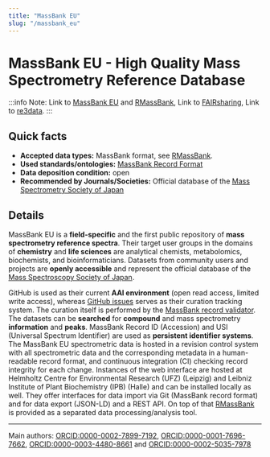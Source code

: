 ```yaml
---
title: "MassBank EU"
slug: "/massbank_eu"
---
```



# MassBank EU - High Quality Mass Spectrometry Reference Database 

:::info Note:
Link to [MassBank EU](https://massbank.eu/) and [RMassBank](https://bioconductor.org/packages/release/bioc/html/RMassBank.html), Link to [FAIRsharing](https://doi.org/10.25504/FAIRsharing.dk451a), Link to [re3data](http://doi.org/10.17616/R3K05Z).
:::

## Quick facts

-   **Accepted data types:** MassBank format, see [RMassBank](https://bioconductor.org/packages/release/bioc/html/RMassBank.html).
-   **Used standards/ontologies:** [MassBank Record Format](https://github.com/MassBank/MassBank-web/blob/main/Documentation/MassBankRecordFormat.md)
-   **Data deposition condition:** open
-   **Recommended by Journals/Societies:** Official database of the [Mass Spectrometry Society of Japan](https://www.mssj.jp/index_en.html)

## Details

MassBank EU is a **field-specific** and the first public repository of **mass spectrometry reference spectra**. Their target user groups in the domains of **chemistry** and **life sciences** are analytical chemists, metabolomics, biochemists, and bioinformaticians. Datasets from community users and projects are **openly accessible** and represent the official database of the [Mass Spectroscopy Society of Japan](https://www.mssj.jp/index_en.html).

GitHub is used as their current **AAI environment** (open read access, limited write access), whereas [GitHub issues](https://github.com/MassBank/MassBank-web/issues) serves as their curation tracking system. The curation itself is performed by the [MassBank record validator](https://massbank.github.io/MassBank-documentation/contributor_documentation.html). The datasets can be **searched** for **compound** and mass spectrometry **information** and **peaks**. MassBank Record ID (Accession) and USI (Universal Spectrum Identifier) are used as **persistent identifier systems**. The MassBank EU spectrometric data is hosted in a revision control system with all spectrometric data and the corresponding metadata in a human-readable record format, and continuous integration (CI) checking record integrity for each change. Instances of the web interface are hosted at Helmholtz Centre for Environmental Research (UFZ) (Leipzig) and Leibniz Institute of Plant Biochemistry (IPB) (Halle) and can be installed locally as well. They offer interfaces for data import via Git (MassBank record format) and for data export (JSON-LD) and a REST API. On top of that [RMassBank](https://github.com/MassBank/RMassBank) is provided as a separated data processing/analysis tool.
    
---

Main authors: [ORCID:0000-0002-7899-7192](https://orcid.org/0000-0002-7899-7192), [ORCID:0000-0001-7696-7662](https://orcid.org/0000-0001-7696-7662), [ORCID:0000-0003-4480-8661](https://orcid.org/0000-0003-4480-8661) and [ORCID:0000-0002-5035-7978](https://orcid.org/0000-0002-5035-7978)
